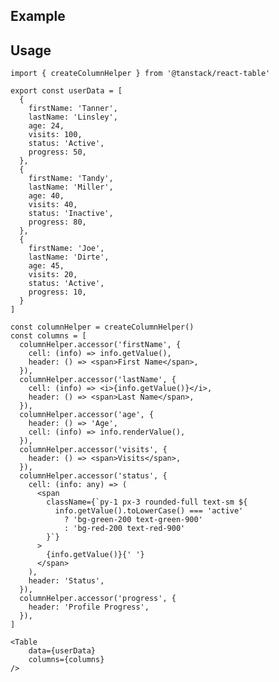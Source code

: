 

<Meta title="Components/Data Display/Table" />

## Example

## Usage

<Table data={userData} columns={columns} />

```tsx
import { createColumnHelper } from '@tanstack/react-table'

export const userData = [
  {
    firstName: 'Tanner',
    lastName: 'Linsley',
    age: 24,
    visits: 100,
    status: 'Active',
    progress: 50,
  },
  {
    firstName: 'Tandy',
    lastName: 'Miller',
    age: 40,
    visits: 40,
    status: 'Inactive',
    progress: 80,
  },
  {
    firstName: 'Joe',
    lastName: 'Dirte',
    age: 45,
    visits: 20,
    status: 'Active',
    progress: 10,
  }
]

const columnHelper = createColumnHelper()
const columns = [
  columnHelper.accessor('firstName', {
    cell: (info) => info.getValue(),
    header: () => <span>First Name</span>,
  }),
  columnHelper.accessor('lastName', {
    cell: (info) => <i>{info.getValue()}</i>,
    header: () => <span>Last Name</span>,
  }),
  columnHelper.accessor('age', {
    header: () => 'Age',
    cell: (info) => info.renderValue(),
  }),
  columnHelper.accessor('visits', {
    header: () => <span>Visits</span>,
  }),
  columnHelper.accessor('status', {
    cell: (info: any) => (
      <span
        className={`py-1 px-3 rounded-full text-sm ${
          info.getValue().toLowerCase() === 'active'
            ? 'bg-green-200 text-green-900'
            : 'bg-red-200 text-red-900'
        }`}
      >
        {info.getValue()}{' '}
      </span>
    ),
    header: 'Status',
  }),
  columnHelper.accessor('progress', {
    header: 'Profile Progress',
  }),
]

<Table 
    data={userData}
    columns={columns} 
/>

```
